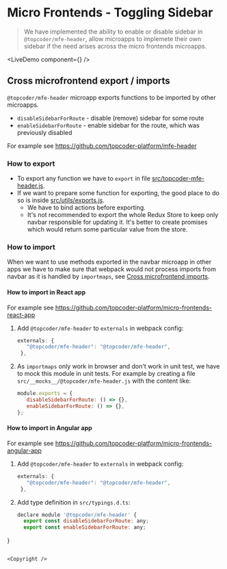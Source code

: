 
# Micro Frontends - Toggling Sidebar

> We have implemented the ability to enable or disable sidebar in `@topcoder/mfe-header`, allow microapps to implemete their own sidebar if the need arises across the micro frontends microapps.

<LiveDemo component={<NoSidebarDemo />} />

## Cross microfrontend export / imports

`@topcoder/mfe-header` microapp exports functions to be imported by other microapps.
- `disableSidebarForRoute` - disable (remove) sidebar for some route
- `enableSidebarForRoute` - enable sidebar for the route, which was previously disabled

For example see https://github.com/topcoder-platform/mfe-header

### How to export

- To export any function we have to `export` in file [src/topcoder-mfe-header.js](src/topcoder-mfe-header.js).
- If we want to prepare some function for exporting, the good place to do so is inside [src/utils/exports.js](src/utils/exports.js).
  - We have to bind actions before exporting.
  - It's not recommended to export the whole Redux Store to keep only navbar responsible for updating it. It's better to create promises which would return some particular value from the store.

### How to import

When we want to use methods exported in the navbar microapp in other apps we have to make sure that webpack would not process imports from navbar as it is handled by `importmaps`, see [Cross microfrontend imports](https://single-spa.js.org/docs/recommended-setup/#cross-microfrontend-imports).

#### How to import in React app

For example see https://github.com/topcoder-platform/micro-frontends-react-app

1. Add `@topcoder/mfe-header` to `externals` in webpack config:
   ```js
   externals: {
      "@topcoder/mfe-header": "@topcoder/mfe-header",
    },
   ```

2. As `importmaps` only work in browser and don't work in unit test, we have to mock this module in unit tests. For example by creating a file `src/__mocks__/@topcoder/mfe-header.js` with the content like:
   ```js
   module.exports = {
      disableSidebarForRoute: () => {},
      enableSidebarForRoute: () => {},
   };
   ```

#### How to import in Angular app

For example see https://github.com/topcoder-platform/micro-frontends-angular-app

1. Add `@topcoder/mfe-header` to `externals` in webpack config:
   ```js
   externals: {
      "@topcoder/mfe-header": "@topcoder/mfe-header",
    },
   ```

2. Add type definition in `src/typings.d.ts`:
   ```js
   declare module '@topcoder/mfe-header' {
     export const disableSidebarForRoute: any;
     export const enableSidebarForRoute: any;
  }
   ```

<Copyright />
